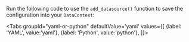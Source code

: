 
Run the following code to use the `add_datasource()` function to save the configuration into your `DataContext`:

<Tabs
  groupId="yaml-or-python"
  defaultValue='yaml'
  values={[
  {label: 'YAML', value:'yaml'},
  {label: 'Python', value:'python'},
  ]}>

<TabItem value="yaml">

```python title="Python" name="version-0.18 docs/docusaurus/docs/snippets/inferred_and_runtime_yaml_example.py add_datasource"
```

</TabItem>

<TabItem value="python">

```python title="Python" name="version-0.18 docs/docusaurus/docs/snippets/inferred_and_runtime_python_example.py add_datasource"
```

</TabItem>

</Tabs>
